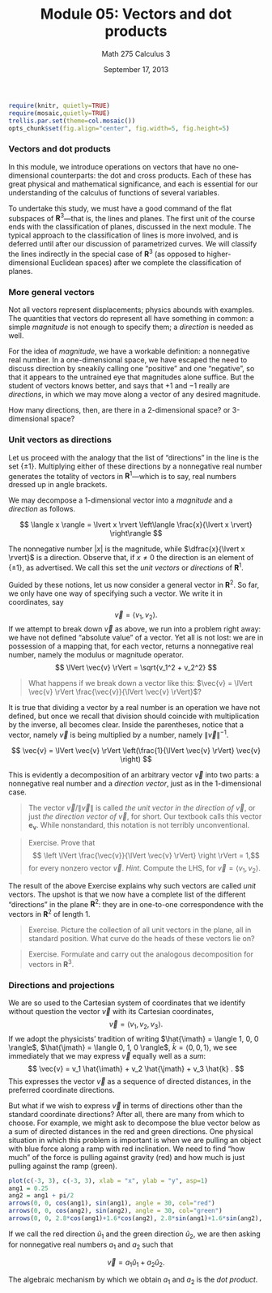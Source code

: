 % Module 05:
  Vectors and dot products
% Math 275 Calculus 3
% September 17, 2013

<!-- This file requires the  -->

```{r echo=FALSE,include=FALSE,results="hide",label="options"}
require(knitr, quietly=TRUE)
require(mosaic,quietly=TRUE)
trellis.par.set(theme=col.mosaic())
opts_chunk$set(fig.align="center", fig.width=5, fig.height=5)
```

### Vectors and dot products

In this module, we introduce operations on vectors that have no one-dimensional counterparts: the dot and cross products. Each of these has great physical and mathematical significance, and each is essential for our understanding of the calculus of functions of several variables. 

To undertake this study, we must have a good command of the flat subspaces of $\mathbf{R}^3$---that is, the lines and planes. The first unit of the course ends with the classification of planes, discussed in the next module. The typical approach to the classification of lines is more involved, and is deferred until after our discussion of parametrized curves. We will classify the lines indirectly in the special case of $\mathbf{R}^3$ (as opposed to higher-dimensional Euclidean spaces) after we complete the classification of planes.

### More general vectors

Not all vectors represent displacements; physics abounds with examples. The quantities that vectors do represent all have something in common: a simple *magnitude* is not enough to specify them; a *direction* is needed as well.

For the idea of *magnitude*, we have a workable definition: a nonnegative real number. In a one-dimensional space, we have escaped the need to discuss direction by sneakily calling one "positive" and one "negative", so that it appears to the untrained eye that magnitudes alone suffice. But the student of vectors knows better, and says that $+1$ and $-1$ really are *directions*, in which we may move along a vector of any desired magnitude.

How many directions, then, are there in a 2-dimensional space? or 3-dimensional space?

### Unit vectors as directions

Let us proceed with the analogy that the list of "directions" in the line is the set $\{ \pm 1 \}$. Multiplying either of these directions by a nonnegative real number generates the totality of vectors in $\mathbf{R}^1$---which is to say, real numbers dressed up in angle brackets.

We may decompose a 1-dimensional vector into a *magnitude* and a *direction* as follows.

$$ \langle x \rangle = \lvert x \rvert \left\langle \frac{x}{\lvert x \rvert} \right\rangle $$

The nonnegative number $\lvert x \rvert$ is the magnitude, while $\dfrac{x}{\lvert x \rvert}$ is a direction. Observe that, if $x \ne 0$ the direction is an element of $\{ \pm 1 \}$, as advertised. We call this set the *unit vectors* or *directions* of $\mathbf{R}^1$.

Guided by these notions, let us now consider a general vector in $\mathbf{R}^2$. So far, we only have one way of specifying such a vector. We write it in coordinates, say
$$ \vec{v} = \langle v_1, v_2 \rangle. $$
If we attempt to break down $\vec{v}$ as above, we run into a problem right away: we have not defined "absolute value" of a vector. Yet all is not lost: we are in possession of a mapping that, for each vector, returns a nonnegative real number, namely the modulus or magnitude operator.
$$ \lVert \vec{v} \rVert = \sqrt{v_1^2 + v_2^2} $$

> What happens if we break down a vector like this: $\vec{v} = \lVert \vec{v} \rVert \frac{\vec{v}}{\lVert \vec{v} \rVert}$?

It is true that dividing a vector by a real number is an operation we have not defined, but once we recall that division should coincide with multiplication by the inverse, all becomes clear. Inside the parentheses, notice that a vector, namely $\vec{v}$ is being multiplied by a number, namely $\lVert \vec{v} \rVert^{-1}$.

$$ \vec{v} = \lVert \vec{v} \rVert \left(\frac{1}{\lVert \vec{v} \rVert} \vec{v} \right) $$

This is evidently a decomposition of an arbitrary vector $\vec{v}$ into two parts: a nonnegative real number and a *direction vector*, just as in the 1-dimensional case.

> The vector $\vec{v}/\lVert \vec{v} \rVert$ is called *the unit vector in the direction of* $\vec{v}$, or just *the direction vector of* $\vec{v}$, for short. Our textbook calls this vector $\mathbf{e}_{\mathbf{v}}$. While nonstandard, this notation is not terribly unconventional. 

> Exercise. Prove that
> $$ \left \lVert \frac{\vec{v}}{\lVert \vec{v} \rVert} \right \rVert = 1,$$
> for every nonzero vector $\vec{v}$. *Hint.* Compute the LHS, for $\vec{v} = \langle v_1, v_2 \rangle$. 

The result of the above Exercise explains why such vectors are called *unit* vectors. The upshot is that we now have a complete list of the different "directions" in the plane $\mathbf{R}^2$: they are in one-to-one correspondence with the vectors in $\mathbf{R}^2$ of length 1.

> Exercise. Picture the collection of all unit vectors in the plane, all in standard position. What curve do the heads of these vectors lie on?

> Exercise. Formulate and carry out the analogous decomposition for vectors in $\mathbf{R}^3$.

### Directions and projections

We are so used to the Cartesian system of coordinates that we identify without question the vector $\vec{v}$ with its Cartesian coordinates,
$$ \vec{v} = \langle v_1, v_2, v_3 \rangle. $$
If we adopt the physicists' tradition of writing $\hat{\imath} = \langle 1, 0, 0 \rangle$, $\hat{\jmath} = \langle 0, 1, 0 \rangle$, $\hat{k} = \langle 0, 0, 1 \rangle$, we see immediately that we may express $\vec{v}$ equally well as a *sum*:
$$ \vec{v} = v_1 \hat{\imath} + v_2 \hat{\jmath} + v_3 \hat{k} . $$
This expresses the vector $\vec{v}$ as a sequence of directed distances, in the preferred coordinate directions. 

But what if we wish to express $\vec{v}$ in terms of directions other than the standard coordinate directions? After all, there are many from which to choose. For example, we might ask to decompose the blue vector below as a sum of directed distances in the red and green directions. One physical situation in which this problem is important is when we are pulling an object with blue force along a ramp with red inclination. We need to find "how much" of the force is pulling against gravity (red) and how much is just pulling against the ramp (green).

```{r projection, echo=FALSE, fig.width=8, fig.height=8}
plot(c(-3, 3), c(-3, 3), xlab = "x", ylab = "y", asp=1)
ang1 = 0.25
ang2 = ang1 + pi/2
arrows(0, 0, cos(ang1), sin(ang1), angle = 30, col="red")
arrows(0, 0, cos(ang2), sin(ang2), angle = 30, col="green")
arrows(0, 0, 2.8*cos(ang1)+1.6*cos(ang2), 2.8*sin(ang1)+1.6*sin(ang2), angle=30, col="blue")
```

If we call the red direction $\hat{u}_1$ and the green direction $\hat{u}_2$, we are then asking for nonnegative real numbers $a_1$ and $a_2$ such that

$$ \vec{v} = a_1 \hat{u}_1 + a_2 \hat{u}_2. $$

The algebraic mechanism by which we obtain $a_1$ and $a_2$ is the *dot product*. 